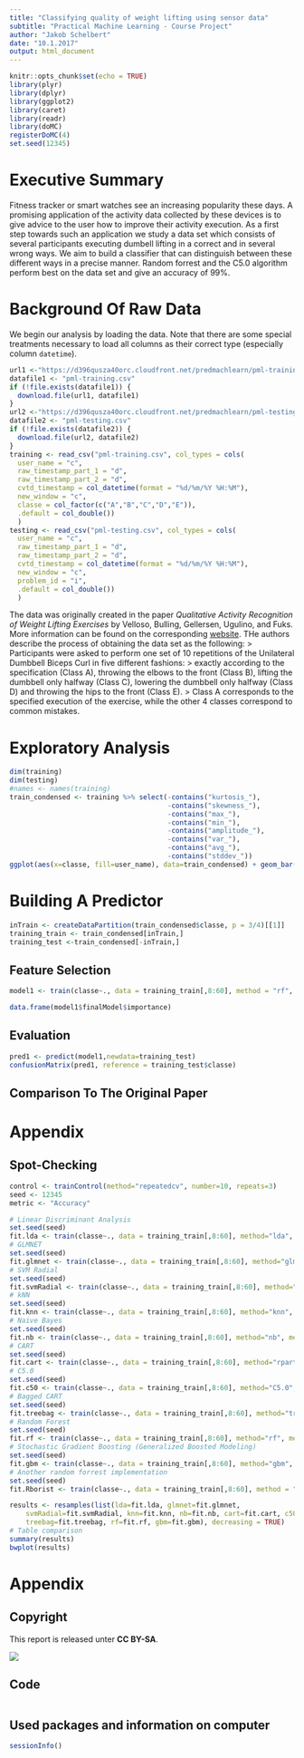 ```yaml
---
title: "Classifying quality of weight lifting using sensor data"
subtitle: "Practical Machine Learning - Course Project"
author: "Jakob Schelbert"
date: "10.1.2017"
output: html_document
---
```


```r
knitr::opts_chunk$set(echo = TRUE)
library(plyr)
library(dplyr)
library(ggplot2)
library(caret)
library(readr)
library(doMC)
registerDoMC(4)
set.seed(12345)
```

# Executive Summary
Fitness tracker or smart watches see an increasing popularity these days.
A promising application of the activity data collected by these devices is to give advice to the user how to improve their activity execution.
As a first step towards such an application we study a data set which consists of several participants executing dumbell lifting in a correct and in several wrong ways.
We aim to build a classifier that can distinguish between these different ways in a precise manner.
Random forrest and the C5.0 algorithm perform best on the data set and give an accuracy of 99%.


# Background Of Raw Data
We begin our analysis by loading the data.
Note that there are some special treatments necessary to load all columns as their correct type (especially column `datetime`).
```r
url1 <-"https://d396qusza40orc.cloudfront.net/predmachlearn/pml-training.csv"
datafile1 <- "pml-training.csv"
if (!file.exists(datafile1)) {
  download.file(url1, datafile1)
}
url2 <-"https://d396qusza40orc.cloudfront.net/predmachlearn/pml-testing.csv"
datafile2 <- "pml-testing.csv"
if (!file.exists(datafile2)) {
  download.file(url2, datafile2)
}
training <- read_csv("pml-training.csv", col_types = cols(
  user_name = "c",
  raw_timestamp_part_1 = "d",
  raw_timestamp_part_2 = "d",
  cvtd_timestamp = col_datetime(format = "%d/%m/%Y %H:%M"),
  new_window = "c",
  classe = col_factor(c("A","B","C","D","E")),
  .default = col_double())
  )
testing <- read_csv("pml-testing.csv", col_types = cols(
  user_name = "c",
  raw_timestamp_part_1 = "d",
  raw_timestamp_part_2 = "d",
  cvtd_timestamp = col_datetime(format = "%d/%m/%Y %H:%M"),
  new_window = "c",
  problem_id = "i",
  .default = col_double())
  )
```
The data was originally created in the paper *Qualitative Activity Recognition of Weight Lifting Exercises* by Velloso, Bulling, Gellersen, Ugulino, and Fuks.
More information can be found on the corresponding [website](http://groupware.les.inf.puc-rio.br/har). 
THe authors describe the process of obtaining the data set as the following:
> Participants were asked to perform one set of 10 repetitions of the Unilateral Dumbbell Biceps Curl in five different fashions: 
> exactly according to the specification (Class A), throwing the elbows to the front (Class B), lifting the dumbbell only halfway (Class C), lowering the dumbbell only halfway (Class D) and throwing the hips to the front (Class E). 
> Class A  corresponds  to  the  specified  execution  of  the  exercise, while  the  other  4  classes  correspond  to  common  mistakes.

# Exploratory Analysis
```r
dim(training)
dim(testing)
#names <- names(training)
train_condensed <- training %>% select(-contains("kurtosis_"),
                                       -contains("skewness_"),
                                       -contains("max_"),
                                       -contains("min_"),
                                       -contains("amplitude_"),
                                       -contains("var_"),
                                       -contains("avg_"),
                                       -contains("stddev_"))
ggplot(aes(x=classe, fill=user_name), data=train_condensed) + geom_bar()
```


# Building A Predictor

```r
inTrain <- createDataPartition(train_condensed$classe, p = 3/4)[[1]]
training_train <- train_condensed[inTrain,]
training_test <-train_condensed[-inTrain,]
```


## Feature Selection
```r
model1 <- train(classe~., data = training_train[,8:60], method = "rf", importance = TRUE)

data.frame(model1$finalModel$importance)
```

## Evaluation
```r
pred1 <- predict(model1,newdata=training_test)
confusionMatrix(pred1, reference = training_test$classe)
```


## Comparison To The Original Paper

# Appendix

## Spot-Checking

```r
control <- trainControl(method="repeatedcv", number=10, repeats=3)
seed <- 12345
metric <- "Accuracy"

# Linear Discriminant Analysis
set.seed(seed)
fit.lda <- train(classe~., data = training_train[,8:60], method="lda", metric=metric, preProc=c("center", "scale"), trControl=control)
# GLMNET
set.seed(seed)
fit.glmnet <- train(classe~., data = training_train[,8:60], method="glmnet", metric=metric, preProc=c("center", "scale"), trControl=control)
# SVM Radial
set.seed(seed)
fit.svmRadial <- train(classe~., data = training_train[,8:60], method="svmRadial", metric=metric, preProc=c("center", "scale"), trControl=control, fit=FALSE)
# kNN
set.seed(seed)
fit.knn <- train(classe~., data = training_train[,8:60], method="knn", metric=metric, preProc=c("center", "scale"), trControl=control)
# Naive Bayes
set.seed(seed)
fit.nb <- train(classe~., data = training_train[,8:60], method="nb", metric=metric, trControl=control)
# CART
set.seed(seed)
fit.cart <- train(classe~., data = training_train[,8:60], method="rpart", metric=metric, trControl=control)
# C5.0
set.seed(seed)
fit.c50 <- train(classe~., data = training_train[,8:60], method="C5.0", metric=metric, trControl=control)
# Bagged CART
set.seed(seed)
fit.treebag <- train(classe~., data = training_train[,8:60], method="treebag", metric=metric, trControl=control)
# Random Forest
set.seed(seed)
fit.rf <- train(classe~., data = training_train[,8:60], method="rf", metric=metric, trControl=control)
# Stochastic Gradient Boosting (Generalized Boosted Modeling)
set.seed(seed)
fit.gbm <- train(classe~., data = training_train[,8:60], method="gbm", metric=metric, trControl=control, verbose=FALSE)
# Another random forrest implementation
set.seed(seed)
fit.Rborist <- train(classe~., data = training_train[,8:60], method = "Rborist", importance = TRUE)
```

```r
results <- resamples(list(lda=fit.lda, glmnet=fit.glmnet,
	svmRadial=fit.svmRadial, knn=fit.knn, nb=fit.nb, cart=fit.cart, c50=fit.c50,
	treebag=fit.treebag, rf=fit.rf, gbm=fit.gbm), decreasing = TRUE)
# Table comparison
summary(results)
bwplot(results)
```

# Appendix

## Copyright
This report is released unter **CC BY-SA**.

[![](by-sa.png)](https://creativecommons.org/licenses/by-sa/3.0/)

## Code
```r
```

## Used packages and information on computer
```r
sessionInfo()
```

